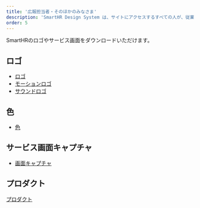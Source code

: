 ```yaml
---
title: '広報担当者・そのほかのみなさま'
description: 'SmartHR Design System は、サイトにアクセスするすべての人が、従業員限定コンテンツを除くすべてのコンテンツを参照できます。利用に関しては、コンテンツごとにその範囲や権利が異なるので、各コンテンツ、または利用規約を確認してください。'
order: 5
---
```


SmartHRのロゴやサービス画面をダウンロードいただけます。

## ロゴ

- [ロゴ](/basics/logos)
- [モーションロゴ](/basics/logos/motion/)
- [サウンドロゴ](/basics/logos/sound/)

## 色

- [色](/basics/colors) 

## サービス画面キャプチャ

- [画面キャプチャ](/communication/mock/)

## プロダクト

[プロダクト](/products/)
